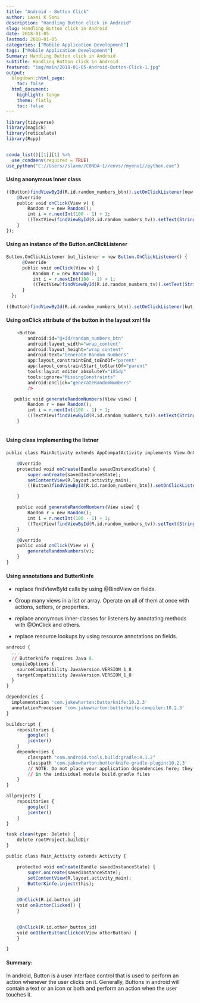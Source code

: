 ```yaml
---
title: "Android - Button Click"
author: Laxmi K Soni 
description: "Handling Button click in Android"
slug: Handling Button click in Android
date: 2018-01-05
lastmod: 2018-01-05
categories: ["Mobile Application Development"]
tags: ["Mobile Application Development"]
Summary: Handling Button click in Android
subtitle: Handling Button click in Android
featured: "img/main/2018-01-05-Android-Button-Click-1.jpg"
output:
  blogdown::html_page:
    toc: false
  html_document:
    highlight: tango
    theme: flatly
    toc: false
---
```



```r
library(tidyverse)
library(magick)
library(reticulate)
library(Rcpp)


conda_list()[[1]][1] %>% 
  use_condaenv(required = TRUE)
use_python("C://Users//slaxm//CONDA~1//envs//myenv1//python.exe")


```

#### Using anonymous Inner class


```r
((Button)findViewById(R.id.random_numbers_btn)).setOnClickListener(new View.OnClickListener() {
    @Override
    public void onClick(View v) {
        Random r = new Random();
        int i = r.nextInt(100 - 1) + 1;
        ((TextView)findViewById(R.id.random_numbers_tv)).setText(String.valueOf(i));
    }
});
```
 
#### Using an instance of the Button.onClickListener

```r
Button.OnClickListener but_listener = new Button.OnClickListener() {
      @Override
      public void onClick(View v) {
          Random r = new Random();
          int i = r.nextInt(100 - 1) + 1;
          ((TextView)findViewById(R.id.random_numbers_tv)).setText(String.valueOf(i));
      }
  };
  
((Button)findViewById(R.id.random_numbers_btn)).setOnClickListener(but_listener);
```


#### Using onClick attribute of the button in the layout xml file

```r
    <Button
        android:id="@+id/random_numbers_btn"
        android:layout_width="wrap_content"
        android:layout_height="wrap_content"
        android:text="Generate Random Numbers"
        app:layout_constraintEnd_toEndOf="parent"
        app:layout_constraintStart_toStartOf="parent"
        tools:layout_editor_absoluteY="185dp"
        tools:ignore="MissingConstraints"
        android:onClick="generateRandomNumbers"
        />

   public void generateRandomNumbers(View view) {
        Random r = new Random();
        int i = r.nextInt(100 - 1) + 1;
        ((TextView)findViewById(R.id.random_numbers_tv)).setText(String.valueOf(i));
    }
        
```


#### Using class implementing the listner

```r

public class MainActivity extends AppCompatActivity implements View.OnClickListener {

    @Override
    protected void onCreate(Bundle savedInstanceState) {
        super.onCreate(savedInstanceState);
        setContentView(R.layout.activity_main);
        ((Button)findViewById(R.id.random_numbers_btn)).setOnClickListener(this);

    }

    public void generateRandomNumbers(View view) {
        Random r = new Random();
        int i = r.nextInt(100 - 1) + 1;
        ((TextView)findViewById(R.id.random_numbers_tv)).setText(String.valueOf(i));
    }

    @Override
    public void onClick(View v) {
        generateRandomNumbers(v);
    }
}
```

#### Using annotations and ButterKinfe

- replace findViewById calls by using @BindView on fields.

- Group many views in a list or array. Operate on all of them at once with actions, setters, or properties.

- replace anonymous inner-classes for listeners by annotating methods with @OnClick and others.

- replace resource lookups by using resource annotations on fields.



```r

android {
  ...
  // Butterknife requires Java 8.
  compileOptions {
    sourceCompatibility JavaVersion.VERSION_1_8
    targetCompatibility JavaVersion.VERSION_1_8
  }
}

dependencies {
  implementation 'com.jakewharton:butterknife:10.2.3'
  annotationProcessor 'com.jakewharton:butterknife-compiler:10.2.3'
}
```

```r

buildscript {
    repositories {
        google()
        jcenter()
    }
    dependencies {
        classpath "com.android.tools.build:gradle:4.1.2"
        classpath 'com.jakewharton:butterknife-gradle-plugin:10.2.3'
        // NOTE: Do not place your application dependencies here; they belong
        // in the individual module build.gradle files
    }
}

allprojects {
    repositories {
        google()
        jcenter()
    }
}

task clean(type: Delete) {
    delete rootProject.buildDir
}

```


```r

public class Main_Activity extends Activity {

    protected void onCreate(Bundle savedInstanceState) {
        super.onCreate(savedInstanceState);
        setContentView(R.layout.activity_main);
        ButterKinfe.inject(this); 
    }

    @OnClick(R.id.button_id)
    void onButtonClicked() {
    }
    

    @OnClick(R.id.other_button_id)
    void onOtherButtonClicked(View otherButton) {
    }

}
```


#### Summary:

In android, Button is a user interface control that is used to perform an action whenever the user clicks on it.
Generally, Buttons in android will contain a text or an icon or both and perform an action when the user touches it.